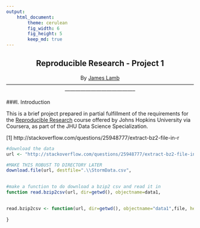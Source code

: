 ```yaml
---
output:
    html_document:
        theme: cerulean
        fig_width: 6
        fig_height: 5
        keep_md: true
---
```


<center> <h2>Reproducible Research - Project 1</h2> </center>
<center> By [James Lamb](http://www.linkedin.com/in/jameslamb1/)</center>
<center>-----------------------------------------------------------------------------------------------------------------------------------------------------</center>

###I. Introduction

This is a brief project prepared in partial fulfillment of the requirements for the [Reproducible Research](https://class.coursera.org/repdata-010) course offered by Johns Hopkins University via Coursera, as part of the JHU Data Science Specialization. 

[1] http://stackoverflow.com/questions/25948777/extract-bz2-file-in-r


```r
#download the data
url <- "http://stackoverflow.com/questions/25948777/extract-bz2-file-in-r"

#MAKE THIS ROBUST TO DIRECTORY LATER
download.file(url, destfile=".\\StormData.csv", 

              
#make a function to do download a bzip2 csv and read it in
function read.bzip2csv(url, dir=getwd(), objectname=data1, 

                       
read.bzip2csv <- function(url, dir=getwd(), objectname="data1",file, header = TRUE, sep = ",", quote = "\"", dec = ".", fill = TRUE, comment.char = "" ){
   
}



```